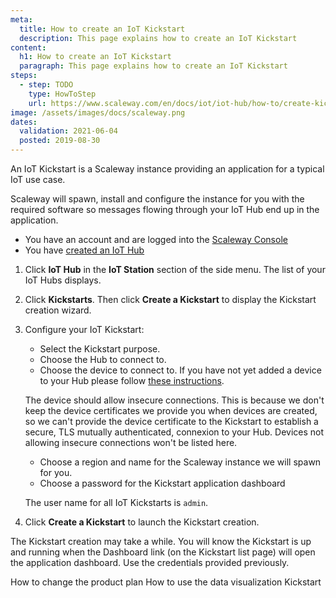 ```yaml
---
meta:
  title: How to create an IoT Kickstart
  description: This page explains how to create an IoT Kickstart
content:
  h1: How to create an IoT Kickstart
  paragraph: This page explains how to create an IoT Kickstart
steps:
  - step: TODO
    type: HowToStep
    url: https://www.scaleway.com/en/docs/iot/iot-hub/how-to/create-kickstart/
image: /assets/images/docs/scaleway.png
dates:
  validation: 2021-06-04
  posted: 2019-08-30
---
```


An IoT Kickstart is a Scaleway instance providing an application for a typical IoT use case.

Scaleway will spawn, install and configure the instance for you with the required software so messages flowing through your IoT Hub end up in the application.

<Message type="requirement">

- You have an account and are logged into the [Scaleway Console](https://console.scaleway.com)
- You have [created an IoT Hub](/iot/iot-hub/how-to/create-hub)

</Message>

1. Click **IoT Hub** in the **IoT Station** section of the side menu. The list of your IoT Hubs displays.

2. Click **Kickstarts**. Then click **Create a Kickstart** to display the Kickstart creation wizard. 

3. Configure your IoT Kickstart: 

    - Select the Kickstart purpose.
    - Choose the Hub to connect to.
    - Choose the device to connect to. If you have not yet added a device to your Hub please follow [these instructions](/iot/iot-hub/how-to/add-device).

    <Message type="note">

      The device should allow insecure connections. This is because we don't keep the device certificates we provide you when devices are created, so we can't provide the device certificate to the Kickstart to establish a secure, TLS mutually authenticated, connexion to your Hub. Devices not allowing insecure connections won't be listed here.

    </Message>

    - Choose a region and name for the Scaleway instance we will spawn for you.
    - Choose a password for the Kickstart application dashboard
    
    <Message type="note">

      The user name for all IoT Kickstarts is `admin`.

    </Message>

4. Click **Create a Kickstart** to launch the Kickstart creation. 

<Message type="tip">

The Kickstart creation may take a while. You will know the Kickstart is up and running when the Dashboard link (on the Kickstart list page) will open the application dashboard. Use the credentials provided previously.

</Message>

<Navigation title="See Also">
  <PreviousButton to="/iot/iot-hub/how-to/change-plan/">How to change the product plan</PreviousButton>
  <NextButton to="/iot/iot-hub/how-to/use-dataviz-kickstart/">How to use the data visualization Kickstart</NextButton>
</Navigation>
